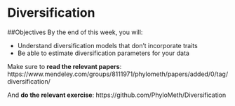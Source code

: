 # Diversification

##Objectives
By the end of this week, you will:

* Understand diversification models that don't incorporate traits
* Be able to estimate diversification parameters for your data

Make sure to **read the relevant papers**: https://www.mendeley.com/groups/8111971/phylometh/papers/added/0/tag/diversification/  

And **do the relevant exercise**:
https://github.com/PhyloMeth/Diversification
